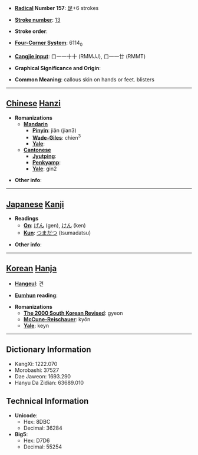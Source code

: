 * '''[[Wiktionary:Chinese radical index| Radical]] Number 157''': [[Wiktionary:Chinese radical index 足|足]]+6 strokes

* '''[[Wiktionary:Chinese total strokes index|Stroke number]]''': [[Wiktionary:Chinese total strokes index 13|13]]

* '''Stroke order''': 

* '''[[Wiktionary:Chinese four corner index|Four-Corner System]]''': 6114<sub>0</sub>

* '''[[Wiktionary:Chinese Cangjie index|Cangjie input]]''': 口一一十十 (RMMJJ), 口一一廿 (RMMT)

* '''Graphical Significance and Origin''': 

* '''Common Meaning''': callous skin on hands or feet. blisters

----

== [[Chinese]] [[Hanzi]] ==

* '''Romanizations'''
** '''[[Mandarin]]'''
*** '''[[Pinyin]]''': jiǎn (jian3)
*** '''[[Wade-Giles]]''': chien<sup>3</sup>
*** '''[[Yale]]''': 
** '''[[Cantonese]]'''
*** '''[[Jyutping]]''':
*** '''[[Penkyamp]]''': 
*** '''[[Yale]]''': gin2

* '''Other info''': 

----

== [[Japanese]] [[Kanji]] ==

* '''Readings'''
** '''[[On]]''': [[げん]] (gen), [[けん]] (ken)
** '''[[Kun]]''': [[つまだつ]] (tsumadatsu)

* '''Other info''':  

----

== [[Korean]] [[Hanja]] ==

* '''[[Hangeul]]''': 견

* '''[[Eumhun]] reading''': 

* '''Romanizations'''
** '''[[The 2000 South Korean Revised Romanization|The 2000 South Korean Revised]]''': gyeon
** '''[[McCune-Reischauer]]''': kyŏn
** '''[[Yale]]''': keyn

----

== Dictionary Information ==

* KangXi: 1222.070
* Morobashi: 37527
* Dae Jaweon: 1693.290
* Hanyu Da Zidian: 63689.010

== Technical Information ==

* '''Unicode''':
** Hex: 8DBC
** Decimal: 36284
* '''Big5''':
** Hex: D7D6
** Decimal: 55254